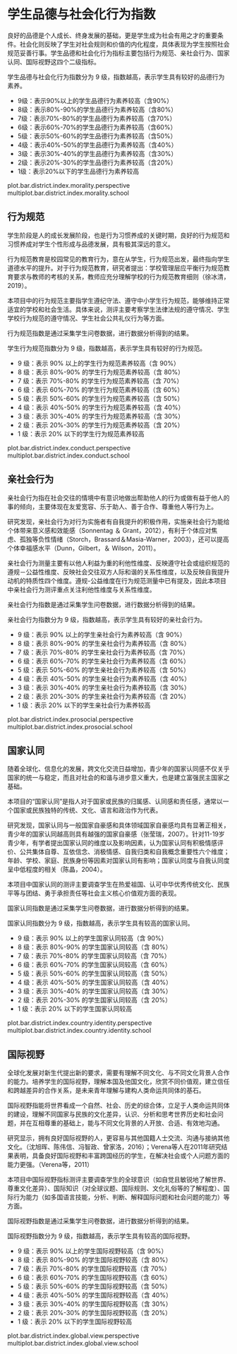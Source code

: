 <!-- chapter morality  -->



# 学生品德与社会化行为指数

\mytext

良好的品德是个人成长、终身发展的基础，更是学生成为社会有用之才的重要条件。社会化则反映了学生对社会规则和价值的内化程度，具体表现为学生按照社会规范妥善行事。学生品德和社会化行为指标主要包括行为规范、亲社会行为、国家认同、国际视野这四个二级指标。

学生品德与社会化行为指数分为 9 级，指数越高，表示学生具有较好的品德行为素养。


\mylist

- 9级：表示90%以上的学生品德行为素养较高\footnote{我们将得分超过本维度总分50\%界定为品德行为素养较高。
}（含90%）
- 8级：表示80%-90%的学生品德行为素养较高（含80%）
- 7级：表示70%-80%的学生品德行为素养较高（含70%）
- 6级：表示60%-70%的学生品德行为素养较高（含60%）
- 5级：表示50%-60%的学生品德行为素养较高（含50%）
- 4级：表示40%-50%的学生品德行为素养较高（含40%）
- 3级：表示30%-40%的学生品德行为素养较高（含30%）
- 2级：表示20%-30%的学生品德行为素养较高（含20%）
- 1级：表示20%以下的学生品德行为素养较高

\mytext

plot.bar.district.index.morality.perspective
multiplot.bar.district.index.morality.school


## 行为规范

\mytext

学生阶段是人的成长发展阶段，也是行为习惯养成的关键时期，良好的行为规范和习惯养成对学生个性形成与品德发展，具有极其深远的意义。

行为规范教育是校园常见的教育行为，意在从学生，行为规范出发，最终指向学生道德水平的提升。对于行为规范教育，研究者提出：学校管理层应平衡行为规范教育要求与教师的考核的关系，教师应充分理解学校的行为规范教育细则（徐冰清，2019）。

本项目中的行为规范主要指学生遵纪守法、遵守中小学生行为规范，能够维持正常适宜的学校和社会生活。具体来说，测评主要考察学生法律法规的遵守情况、学生学校行为规范的遵守情况、学生社会公共礼仪行为等方面。

行为规范指数是通过采集学生问卷数据，进行数据分析得到的结果。

学生行为规范指数分为 9 级，指数越高，表示学生具有较好的行为规范。

\mylist
- 9 级：表示 90% 以上的学生行为规范素养较高（含 90%）
- 8 级：表示 80%-90% 的学生行为规范素养较高（含 80%）
- 7 级：表示 70%-80% 的学生行为规范素养较高（含 70%）
- 6 级：表示 60%-70% 的学生行为规范素养较高（含 60%）
- 5 级：表示 50%-60% 的学生行为规范素养较高（含 50%）
- 4 级：表示 40%-50% 的学生行为规范素养较高（含 40%）
- 3 级：表示 30%-40% 的学生行为规范素养较高（含 30%）
- 2 级：表示 20%-30% 的学生行为规范素养较高（含 20%）
- 1 级：表示 20% 以下的学生行为规范素养较高
\mytext

plot.bar.district.index.conduct.perspective
multiplot.bar.district.index.conduct.school


## 亲社会行为

\mytext

亲社会行为指在社会交往的情境中有意识地做出帮助他人的行为或做有益于他人的事的倾向，主要体现在友爱宽容、乐于助人、善于合作、尊重他人等行为上。

研究发现，亲社会行为对行为实施者有自我提升的积极作用，实施亲社会行为能给个体带来意义感和效能感（Sonnentag ＆ Grant，2012），有利于个体应对焦虑、孤独等负性情绪（Storch，Brassard＆Masia-Warner，2003），还可以提高个体幸福感水平（Dunn，Gilbert，＆ Wilson，2011）。

亲社会行为测量主要有以他人利益为重的利他性维度、反映遵守社会或组织规范的遵规－公益性维度、反映社会交往双方人际和谐的关系性维度，以及反映自我提升动机的特质性四个维度。遵规-公益维度在行为规范测量中已有提及，因此本项目中亲社会行为测评重点关注利他性维度与关系性维度。

亲社会行为指数是通过采集学生问卷数据，进行数据分析得到的结果。

亲社会行为指数分为 9 级，指数越高，表示学生具有较好的亲社会行为。

\mylist
- 9 级：表示 90% 以上的学生亲社会行为素养较高（含 90%）
- 8 级：表示 80%-90% 的学生亲社会行为素养较高（含 80%）
- 7 级：表示 70%-80% 的学生亲社会行为素养较高（含 70%）
- 6 级：表示 60%-70% 的学生亲社会行为素养较高（含 60%）
- 5 级：表示 50%-60% 的学生亲社会行为素养较高（含 50%）
- 4 级：表示 40%-50% 的学生亲社会行为素养较高（含 40%）
- 3 级：表示 30%-40% 的学生亲社会行为素养较高（含 30%）
- 2 级：表示 20%-30% 的学生亲社会行为素养较高（含 20%）
- 1 级：表示 20% 以下的学生亲社会行为素养较高
\mytext

plot.bar.district.index.prosocial.perspective
multiplot.bar.district.index.prosocial.school


## 国家认同

\mytext

随着全球化、信息化的发展，跨文化交流日益增加，青少年的国家认同感不仅关乎国家的统一与稳定，而且对社会的和谐与进步意义重大，也是建立富强民主国家之基础。

本项目的“国家认同”是指人对于国家或民族的归属感、认同感和责任感，通常以一个国家或民族独特的传统、文化、语言和政治作为代表。

研究发现，国家认同与一般国家自豪感和具体领域国家自豪感均具有显著正相关，青少年的国家认同越高则具有越强的国家自豪感（张莹瑞，2007）。针对11-19岁青少年，有学者提出国家认同的维度以及影响因素，认为国家认同有积极情感评价、公共集体自尊、互依信念、消极情感、自我归类和自我概念重要性六个维度；年龄、学校、家庭、民族身份等因素对国家认同有影响；国家认同度与自我认同度呈中低程度的相关（陈晶，2004）。

本项目中国家认同的测评主要调查学生在热爱祖国、认可中华优秀传统文化、民族平等与团结、勇于承担责任等社会主义核心价值观方面的表现。

国家认同指数是通过采集学生问卷数据，进行数据分析得到的结果。

国家认同指数分为 9 级，指数越高，表示学生具有较高的国家认同。

\mylist
- 9 级：表示 90% 以上的学生国家认同较高（含 90%）
- 8 级：表示 80%-90% 的学生国家认同较高（含 80%）
- 7 级：表示 70%-80% 的学生国家认同较高（含 70%）
- 6 级：表示 60%-70% 的学生国家认同较高（含 60%）
- 5 级：表示 50%-60% 的学生国家认同较高（含 50%）
- 4 级：表示 40%-50% 的学生国家认同较高（含 40%）
- 3 级：表示 30%-40% 的学生国家认同较高（含 30%）
- 2 级：表示 20%-30% 的学生国家认同较高（含 20%）
- 1 级：表示 20% 以下的学生国家认同较高
\mytext

plot.bar.district.index.country.identity.perspective
multiplot.bar.district.index.country.identity.school


## 国际视野

\mytext

全球化发展对新生代提出新的要求，需要有理解不同文化、与不同文化背景人合作的能力。培养学生的国际视野，理解本国及他国文化，欣赏不同价值观，建立信任和跨越差异的合作关系，是未来青年理解与建构人类命运共同体的基石。

国际视野指能将世界看成一个自然、社会、历史的综合体，立足于人类命运共同体的建设，理解不同国家与民族的文化差异，认识、分析和思考世界历史和社会问题，并在互相尊重的基础上，能与不同文化背景的人开放、合适、有效地沟通。

研究显示，拥有良好国际视野的人，更容易与其他国籍人士交流、沟通与接纳其他文化。（沈旭晖、陈伟信、冯智政、曾家洛，2016）；Verena等人在2011年研究结果表明，具备良好国际视野和丰富跨国经历的学生，在解决社会或个人问题方面的能力更强。（Verena等，2011）

本项目中国际视野指标测评主要调查学生的全球意识（如自觉且敏锐地了解世界、尊重文化差异）、国际知识（对全球议题、国际规则、文化礼俗等的了解程度）、国际行为能力（如多国语言技能，分析、判断、解释国际问题和社会问题的能力）等方面。

国际视野指数是通过采集学生问卷数据，进行数据分析得到的结果。

国际视野指数分为 9 级，指数越高，表示学生具有较高的国际视野。

\mylist
- 9 级：表示 90% 以上的学生国际视野较高（含 90%）
- 8 级：表示 80%-90% 的学生国际视野较高（含 80%）
- 7 级：表示 70%-80% 的学生国际视野较高（含 70%）
- 6 级：表示 60%-70% 的学生国际视野较高（含 60%）
- 5 级：表示 50%-60% 的学生国际视野较高（含 50%）
- 4 级：表示 40%-50% 的学生国际视野较高（含 40%）
- 3 级：表示 30%-40% 的学生国际视野较高（含 30%）
- 2 级：表示 20%-30% 的学生国际视野较高（含 20%）
- 1 级：表示 20% 以下的学生国际视野较高
\mytext

plot.bar.district.index.global.view.perspective
multiplot.bar.district.index.global.view.school

<!-- end of chapter morality  -->
